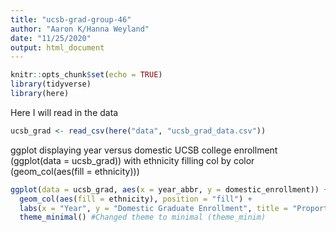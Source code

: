 ```yaml
---
title: "ucsb-grad-group-46"
author: "Aaron K/Hanna Weyland"
date: "11/25/2020"
output: html_document
---
```


```r
knitr::opts_chunk$set(echo = TRUE)
library(tidyverse)
library(here)
```
Here I will read in the data

```r
ucsb_grad <- read_csv(here("data", "ucsb_grad_data.csv"))
```

ggplot displaying year versus domestic UCSB college enrollment (ggplot(data = ucsb_grad)) with ethnicity filling col by color (geom_col(aes(fill = ethnicity)))

```r
ggplot(data = ucsb_grad, aes(x = year_abbr, y = domestic_enrollment)) +
  geom_col(aes(fill = ethnicity), position = "fill") +
  labs(x = "Year", y = "Domestic Graduate Enrollment", title = "Proportional Domestic UCSB Graduate Enrollment by Ethnicity in Terms of Year") + #In addition to x and y-axises, added a title labs()
  theme_minimal() #Changed theme to minimal (theme_minim)

```
